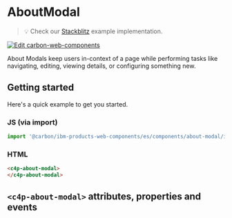 
<Meta of={AboutModalStories} />

# AboutModal

> 💡 Check our
> [Stackblitz](https://stackblitz.com/github/carbon-design-system/ibm-products/tree/main/packages/ibm-products-web-components/examples/about-modal)
> example implementation.

[![Edit carbon-web-components](https://developer.stackblitz.com/img/open_in_stackblitz.svg)](https://stackblitz.com/github/carbon-design-system/ibm-products/tree/main/packages/ibm-products-web-components/examples/about-modal)

About Modals keep users in-context of a page while performing tasks like
navigating, editing, viewing details, or configuring something new.

## Getting started

Here's a quick example to get you started.

### JS (via import)

```javascript
import '@carbon/ibm-products-web-components/es/components/about-modal/index.js';
```


### HTML

```html
<c4p-about-modal>
</c4p-about-modal>
```

## `<c4p-about-modal>` attributes, properties and events

<ArgTypes of="c4p-about-modal" />
